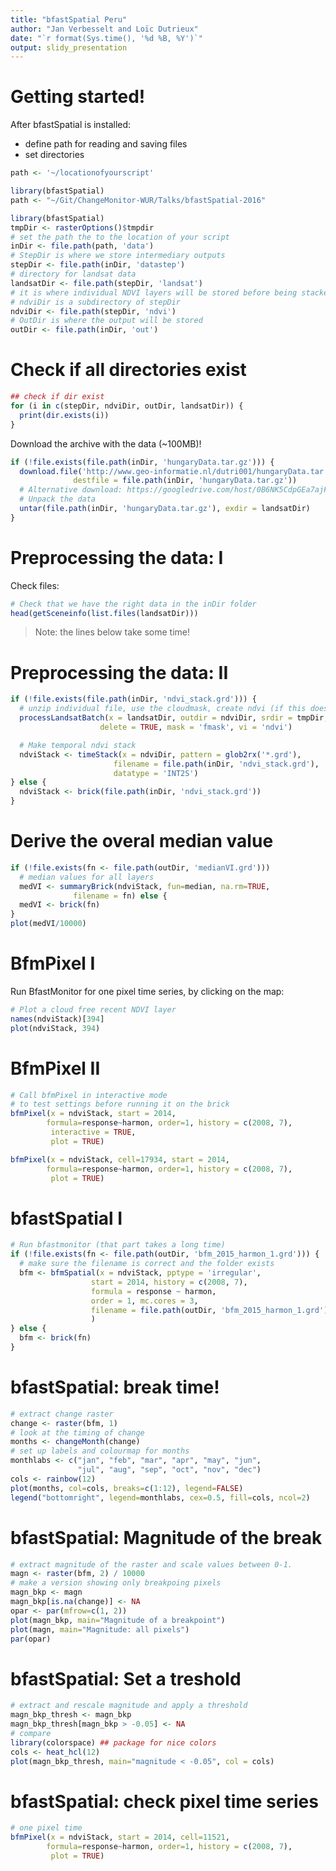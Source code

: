 ```yaml
---
title: "bfastSpatial Peru"
author: "Jan Verbesselt and Loïc Dutrieux"
date: "`r format(Sys.time(), '%d %B, %Y')`"
output: slidy_presentation
---
```


# Getting started!

After bfastSpatial is installed:

  * define path for reading and saving files
  * set directories

```r
path <- '~/locationofyourscript'
```

```r
library(bfastSpatial)
path <- "~/Git/ChangeMonitor-WUR/Talks/bfastSpatial-2016"
```


```r
library(bfastSpatial)
tmpDir <- rasterOptions()$tmpdir
# set the path the to the location of your script
inDir <- file.path(path, 'data')
# StepDir is where we store intermediary outputs
stepDir <- file.path(inDir, 'datastep')
# directory for landsat data
landsatDir <- file.path(stepDir, 'landsat')
# it is where individual NDVI layers will be stored before being stacked
# ndviDir is a subdirectory of stepDir
ndviDir <- file.path(stepDir, 'ndvi')
# OutDir is where the output will be stored
outDir <- file.path(inDir, 'out')
```

# Check if all directories exist

```r
## check if dir exist
for (i in c(stepDir, ndviDir, outDir, landsatDir)) {
  print(dir.exists(i))
}
```

Download the archive with the data (~100MB)!

```r
if (!file.exists(file.path(inDir, 'hungaryData.tar.gz'))) {
  download.file('http://www.geo-informatie.nl/dutri001/hungaryData.tar.gz',
              destfile = file.path(inDir, 'hungaryData.tar.gz'))
  # Alternative download: https://googledrive.com/host/0B6NK5CdpGEa7ajFuQ1dBZHUwMW8
  # Unpack the data
  untar(file.path(inDir, 'hungaryData.tar.gz'), exdir = landsatDir)
}
```

# Preprocessing the data: I

Check files:

```r
# Check that we have the right data in the inDir folder
head(getSceneinfo(list.files(landsatDir)))
```

>  Note: the lines below take some time!

# Preprocessing the data: II

```r
if (!file.exists(file.path(inDir, 'ndvi_stack.grd'))) {
  # unzip individual file, use the cloudmask, create ndvi (if this does not exists)
  processLandsatBatch(x = landsatDir, outdir = ndviDir, srdir = tmpDir,
                    delete = TRUE, mask = 'fmask', vi = 'ndvi')

  # Make temporal ndvi stack
  ndviStack <- timeStack(x = ndviDir, pattern = glob2rx('*.grd'),
                       filename = file.path(inDir, 'ndvi_stack.grd'),
                       datatype = 'INT2S')
} else {
  ndviStack <- brick(file.path(inDir, 'ndvi_stack.grd'))
}
```

# Derive the overal median value

```r
if (!file.exists(fn <- file.path(outDir, 'medianVI.grd')))
  # median values for all layers
  medVI <- summaryBrick(ndviStack, fun=median, na.rm=TRUE, 
              filename = fn) else {
  medVI <- brick(fn)
}
plot(medVI/10000)
```

# BfmPixel I

Run BfastMonitor for one pixel time series, by clicking on the map:

```r
# Plot a cloud free recent NDVI layer
names(ndviStack)[394]
plot(ndviStack, 394)
```

# BfmPixel II

```r
# Call bfmPixel in interactive mode
# to test settings before running it on the brick
bfmPixel(x = ndviStack, start = 2014,
        formula=response~harmon, order=1, history = c(2008, 7),
         interactive = TRUE,
         plot = TRUE)
```

```r
bfmPixel(x = ndviStack, cell=17934, start = 2014,
        formula=response~harmon, order=1, history = c(2008, 7),
         plot = TRUE)
```

# bfastSpatial I

```r
# Run bfastmonitor (that part takes a long time)
if (!file.exists(fn <- file.path(outDir, 'bfm_2015_harmon_1.grd'))) {
  # make sure the filename is correct and the folder exists
  bfm <- bfmSpatial(x = ndviStack, pptype = 'irregular',
                  start = 2014, history = c(2008, 7),
                  formula = response ~ harmon,
                  order = 1, mc.cores = 3,
                  filename = file.path(outDir, 'bfm_2015_harmon_1.grd')
                  )
} else {
  bfm <- brick(fn)
}
```

# bfastSpatial: break time!

```r
# extract change raster
change <- raster(bfm, 1)
# look at the timing of change
months <- changeMonth(change)
# set up labels and colourmap for months
monthlabs <- c("jan", "feb", "mar", "apr", "may", "jun",
               "jul", "aug", "sep", "oct", "nov", "dec")
cols <- rainbow(12)
plot(months, col=cols, breaks=c(1:12), legend=FALSE)
legend("bottomright", legend=monthlabs, cex=0.5, fill=cols, ncol=2)
```

# bfastSpatial: Magnitude of the break

```r
# extract magnitude of the raster and scale values between 0-1.
magn <- raster(bfm, 2) / 10000
# make a version showing only breakpoing pixels
magn_bkp <- magn
magn_bkp[is.na(change)] <- NA
opar <- par(mfrow=c(1, 2))
plot(magn_bkp, main="Magnitude of a breakpoint")
plot(magn, main="Magnitude: all pixels")
par(opar)
```

# bfastSpatial: Set a treshold

```r
# extract and rescale magnitude and apply a threshold
magn_bkp_thresh <- magn_bkp
magn_bkp_thresh[magn_bkp > -0.05] <- NA
# compare
library(colorspace) ## package for nice colors
cols <- heat_hcl(12)
plot(magn_bkp_thresh, main="magnitude < -0.05", col = cols)
```

# bfastSpatial: check pixel time series

```r
# one pixel time
bfmPixel(x = ndviStack, start = 2014, cell=11521,
        formula=response~harmon, order=1, history = c(2008, 7),
         plot = TRUE)
```



